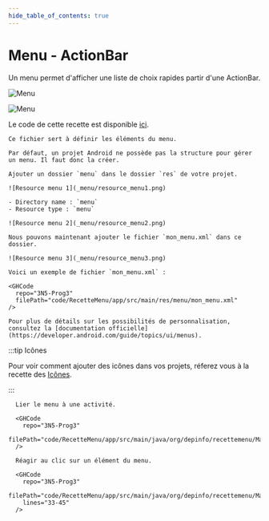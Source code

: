```yaml
---
hide_table_of_contents: true
---
```


# Menu - ActionBar

Un menu permet d'afficher une liste de choix rapides partir d'une ActionBar.

<Row>

<Column>

![Menu](_menu/menu.png)

</Column>

<Column>

![Menu](_menu/menu2.png)

</Column>

</Row>

Le code de cette recette est disponible [ici](https://github.com/departement-info-cem/3N5-Prog3/tree/main/code/RecetteMenu).

<Tabs queryString="recette-menu">
  <TabItem value="mon_menu.xml" label="mon_menu.xml">

    Ce fichier sert à définir les éléments du menu.

    Par défaut, un projet Android ne possède pas la structure pour gérer un menu. Il faut donc la créer.

    Ajouter un dossier `menu` dans le dossier `res` de votre projet.

    ![Resource menu 1](_menu/resource_menu1.png)

    - Directory name : `menu`
    - Resource type : `menu`

    ![Resource menu 2](_menu/resource_menu2.png)

    Nous pouvons maintenant ajouter le fichier `mon_menu.xml` dans ce dossier.

    ![Resource menu 3](_menu/resource_menu3.png)

    Voici un exemple de fichier `mon_menu.xml` :

    <GHCode
      repo="3N5-Prog3"
      filePath="code/RecetteMenu/app/src/main/res/menu/mon_menu.xml"
    />

    Pour plus de détails sur les possibilités de personnalisation, consultez la [documentation officielle](https://developer.android.com/guide/topics/ui/menus).

:::tip Icônes

Pour voir comment ajouter des icônes dans vos projets, réferez vous à la recette des [Icônes](/recettes/icones).

:::

  </TabItem>
    <TabItem value="MainActivity.kt" label="MainActivity.kt">

      Lier le menu à une activité.

      <GHCode
        repo="3N5-Prog3"
        filePath="code/RecetteMenu/app/src/main/java/org/depinfo/recettemenu/MainActivity.kt"
      />

      Réagir au clic sur un élément du menu.

      <GHCode
        repo="3N5-Prog3"
        filePath="code/RecetteMenu/app/src/main/java/org/depinfo/recettemenu/MainActivity.kt"
        lines="33-45"
      />

  </TabItem>
</Tabs>